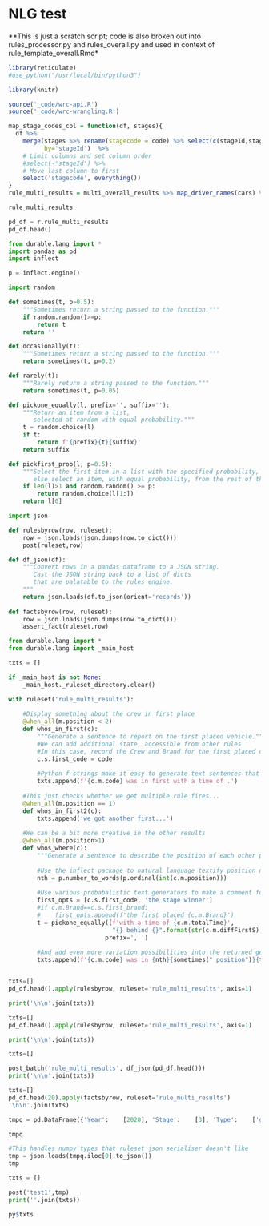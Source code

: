# NLG test

**This is just a scratch script; code is also broken out into rules_processor.py and rules_overall.py and used in context of rule_template_overall.Rmd*

```r
library(reticulate)
#use_python("/usr/local/bin/python3")

library(knitr)

source('_code/wrc-api.R')
source('_code/wrc-wrangling.R')
```




```r

map_stage_codes_col = function(df, stages){
  df %>%
    merge(stages %>% rename(stagecode = code) %>% select(c(stageId,stagecode)),
          by='stageId')  %>%
    # Limit columns and set column order
    #select(-'stageId') %>%
    # Move last column to first
    select('stagecode', everything())
}
rule_multi_results = multi_overall_results %>% map_driver_names(cars) %>% map_stage_codes_col(stages) %>% arrange(stagecode, position)

rule_multi_results
```
```python
pd_df = r.rule_multi_results
pd_df.head()
```

```python
from durable.lang import *
import pandas as pd
import inflect

p = inflect.engine()
```


```python
import random

def sometimes(t, p=0.5):
    """Sometimes return a string passed to the function."""
    if random.random()>=p:
        return t
    return ''

def occasionally(t):
    """Sometimes return a string passed to the function."""
    return sometimes(t, p=0.2)

def rarely(t):
    """Rarely return a string passed to the function."""
    return sometimes(t, p=0.05)

def pickone_equally(l, prefix='', suffix=''):
    """Return an item from a list,
       selected at random with equal probability."""
    t = random.choice(l)
    if t:
        return f'{prefix}{t}{suffix}'
    return suffix

def pickfirst_prob(l, p=0.5):
    """Select the first item in a list with the specified probability,
       else select an item, with equal probability, from the rest of the list."""
    if len(l)>1 and random.random() >= p:
        return random.choice(l[1:])
    return l[0]
```

```python
import json

def rulesbyrow(row, ruleset):
    row = json.loads(json.dumps(row.to_dict()))
    post(ruleset,row)

def df_json(df):
    """Convert rows in a pandas dataframe to a JSON string.
       Cast the JSON string back to a list of dicts 
       that are palatable to the rules engine. 
    """
    return json.loads(df.to_json(orient='records'))
  
def factsbyrow(row, ruleset):
    row = json.loads(json.dumps(row.to_dict()))
    assert_fact(ruleset,row)
```

```python
from durable.lang import *
from durable.lang import _main_host

txts = []

if _main_host is not None:
    _main_host._ruleset_directory.clear()

with ruleset('rule_multi_results'):
    
    #Display something about the crew in first place
    @when_all(m.position < 2)
    def whos_in_first(c):
        """Generate a sentence to report on the first placed vehicle."""
        #We can add additional state, accessible from other rules
        #In this case, record the Crew and Brand for the first placed crew
        c.s.first_code = code
        
        #Python f-strings make it easy to generate text sentences that include data elements
        txts.append(f'{c.m.code} was in first with a time of .')
    
    #This just checks whether we get multiple rule fires...
    @when_all(m.position == 1)
    def whos_in_first2(c):
        txts.append('we got another first...')
        
    #We can be a bit more creative in the other results
    @when_all(m.position>1)
    def whos_where(c):
        """Generate a sentence to describe the position of each other placed vehicle."""
        
        #Use the inflect package to natural language textify position numbers...
        nth = p.number_to_words(p.ordinal(int(c.m.position)))
        
        #Use various probabalistic text generators to make a comment for each other result
        first_opts = [c.s.first_code, 'the stage winner']
        #if c.m.Brand==c.s.first_brand:
        #    first_opts.append(f'the first placed {c.m.Brand}')
        t = pickone_equally([f'with a time of {c.m.totalTime}',
                             "{} behind {}".format(str(c.m.diffFirstS), pickone_equally(first_opts))],
                           prefix=', ')
        
        #And add even more variation possibilities into the returned generated sentence
        txts.append(f'{c.m.code} was in {nth}{sometimes(" position")}{t}.')



```


```python
txts=[]
pd_df.head().apply(rulesbyrow, ruleset='rule_multi_results', axis=1)

print('\n\n'.join(txts))
```


```python
txts=[]
pd_df.head().apply(rulesbyrow, ruleset='rule_multi_results', axis=1)

print('\n\n'.join(txts))
```


```python
txts=[]

post_batch('rule_multi_results', df_json(pd_df.head()))
print('\n\n'.join(txts))
```

```python
txts=[]
pd_df.head(20).apply(factsbyrow, ruleset='rule_multi_results')
'\n\n'.join(txts)
```

```python
tmpq = pd.DataFrame({'Year':	[2020], 'Stage':	[3], 'Type':	['general'], 'Pos':	[1], 'Bib':	[9], 'VehicleType':	['moto'], 'Crew':	['R. BRABEC MONSTER ENERGY HONDA TEAM 2020'], 'Brand':	['HONDA'], 'Time_raw':	['10:39:04'], 'TimeInS':	[38344], 'Gap_raw':	['0:00:00'], 'GapInS':	[0.0], 'Penalty_raw':	['00:00:00'], 'PenaltyInS':	[0.0]})

tmpq						 					
```

```python
#This handles numpy types that ruleset json serialiser doesn't like
tmp = json.loads(tmpq.iloc[0].to_json())
tmp
```

```python
txts = []

post('test1',tmp)
print(''.join(txts))
```

```r
py$txts
```

